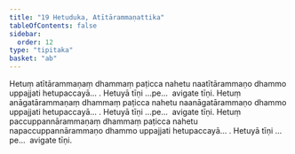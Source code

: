 ```yaml
---
title: "19 Hetuduka, Atītārammaṇattika"
tableOfContents: false
sidebar:
  order: 12
type: "tipitaka"
basket: "ab"
---
```



<DynamicBreadcrumb />

<Division number="27">

<Paragraph number="75">
Hetuṃ atītārammaṇaṃ dhammaṃ paṭicca nahetu naatītārammaṇo dhammo uppajjati hetupaccayā… . Hetuyā tīṇi …pe…  avigate tīṇi.
</Paragraph>

<Paragraph number="76">
Hetuṃ anāgatārammaṇaṃ dhammaṃ paṭicca nahetu naanāgatārammaṇo dhammo uppajjati hetupaccayā… . Hetuyā tīṇi …pe…  avigate tīṇi.
</Paragraph>

<Paragraph number="77">
Hetuṃ paccuppannārammaṇaṃ dhammaṃ paṭicca nahetu napaccuppannārammaṇo dhammo uppajjati hetupaccayā… . Hetuyā tīṇi …pe…  avigate tīṇi.
</Paragraph>
</Division>